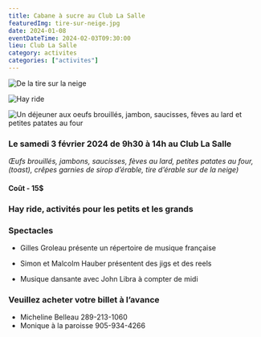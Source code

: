 ```yaml
---
title: Cabane à sucre au Club La Salle
featuredImg: tire-sur-neige.jpg
date: 2024-01-08
eventDateTime: 2024-02-03T09:30:00
lieu: Club La Salle
category: activites
categories: ["activites"]
---
```



<div class="row">
<div class="col-4">

![De la tire sur la neige](./tire-sur-neige.jpg)
</div>
<div class="col-4">

![Hay ride](./image003.png)
</div>
<div class="col-4">

![Un déjeuner aux oeufs brouillés, jambon, saucisses, fèves au lard et petites patates au four](./image005.jpg)
</div>
</div>

### Le samedi 3 février 2024 de 9h30 à 14h au Club La Salle

_Œufs brouillés, jambons, saucisses, fèves au lard, petites patates au four, (toast), crêpes garnies de sirop d’érable, tire d’érable sur de la neige)_

#### Coût - 15$

### Hay ride, activités pour les petits et les grands

### Spectacles
- Gilles Groleau présente un répertoire de musique française


- Simon et Malcolm Hauber présentent des jigs et des reels


- Musique dansante avec John Libra à compter de midi

### Veuillez acheter votre billet à l’avance

- Micheline Belleau 289-213-1060
- Monique à la paroisse 905-934-4266

<Patrimoine />
